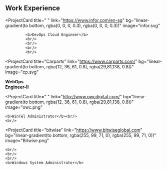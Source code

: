 ## Work Experience

<ProjectCard
  title=" "
  link="https://www.infor.com/en-sg"
  bg="linear-gradient(to bottom, rgba(0, 0, 0, 0.3), rgba(0, 0, 0, 0.3))"
  image="infor.svg"
>
             <b>DevOps Cloud Engineer</b>
             <br/>
             <br/>
             <br/>
             <br/>
</ProjectCard>

<ProjectCard
  title="Carparts"
  link="https://www.carparts.com/"
  bg="linear-gradient(to bottom, rgba(12, 36, 61, 0.8), rgba(29,81,138, 0.8))"
  image="cp.svg"
>
  <b>WebOps<br/>
  Engineer-II</b>
    <br/>
</ProjectCard>

<ProjectCard
  title=" "
  link="http://www.owcdigital.com/"
  bg="linear-gradient(to bottom, rgba(12, 36, 61, 0.8), rgba(29,81,138, 0.8))"
  image="owc.png"
>
    <b>WinTel Administrator</b><br/>
    <br/>
</ProjectCard>

<ProjectCard
  title="bitwise"
  link="https://www.bitwiseglobal.com"
  bg="linear-gradient(to bottom, rgba(255, 99, 71, 0), rgba(255, 99, 71, 0))"
  image="Bitwise.png"
>
    <br/>
    <br/>
    <br/>
    <b>Windows System Administrator</b>
</ProjectCard>

